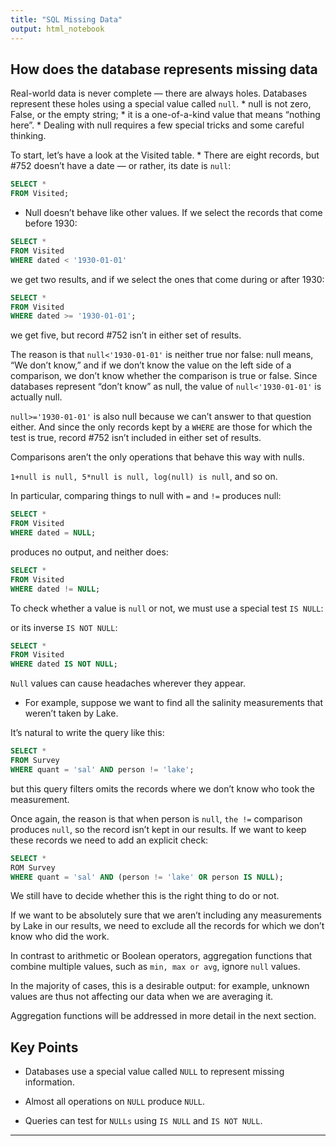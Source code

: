 ```yaml
---
title: "SQL Missing Data"
output: html_notebook
---
```


## How does the database represents missing data

Real-world data is never complete — there are always holes.
 Databases represent these holes using a special value called `null`.
 * null is not zero, False, or the empty string;
 * it is a one-of-a-kind value that means “nothing here”.
 * Dealing with null requires a few special tricks and some careful thinking.

To start, let’s have a look at the Visited table.
* There are eight records, but #752 doesn’t have a date — or rather, its date is `null`:



```sql
SELECT *
FROM Visited;
```
* Null doesn’t behave like other values. If we select the records that come before 1930:

```SQL
SELECT *
FROM Visited
WHERE dated < '1930-01-01'
```
we get two results, and if we select the ones that come during or after 1930:

```SQL
SELECT *
FROM Visited
WHERE dated >= '1930-01-01';
```
we get five, but record #752 isn’t in either set of results.

The reason is that `null<'1930-01-01'` is neither true nor false: null means, “We don’t know,” and if we don’t know the value on the left side of a comparison, we don’t know whether the comparison is true or false. Since databases represent “don’t know” as null, the value of `null<'1930-01-01'` is actually null.

 `null>='1930-01-01'` is also null because we can’t answer to that question either. And since the only records kept by a `WHERE` are those for which the test is true, record #752 isn’t included in either set of results.

Comparisons aren’t the only operations that behave this way with nulls.

`1+null is null, 5*null is null, log(null) is null`, and so on.

In particular, comparing things to null with `=` and `!=` produces null:

```SQL
SELECT *
FROM Visited
WHERE dated = NULL;
```

produces no output, and neither does:

```SQL
SELECT *
FROM Visited
WHERE dated != NULL;
```

To check whether a value is `null` or not, we must use a special test `IS NULL`:

or its inverse `IS NOT NULL`:

```SQL
SELECT *
FROM Visited
WHERE dated IS NOT NULL;
```

`Null` values can cause headaches wherever they appear.

* For example, suppose we want to find all the salinity measurements that weren’t taken by Lake.

It’s natural to write the query like this:

```SQL
SELECT *
FROM Survey
WHERE quant = 'sal' AND person != 'lake';

```
but this query filters omits the records where we don’t know who took the measurement.

Once again, the reason is that when person is `null`, `the !=` comparison produces `null`, so the record isn’t kept in our results. If we want to keep these records we need to add an explicit check:

```SQL
SELECT *
ROM Survey
WHERE quant = 'sal' AND (person != 'lake' OR person IS NULL);
```

We still have to decide whether this is the right thing to do or not.

If we want to be absolutely sure that we aren’t including any measurements by Lake in our results, we need to exclude all the records for which we don’t know who did the work.

In contrast to arithmetic or Boolean operators, aggregation functions that combine multiple values, such as `min, max or avg`, ignore `null` values.

In the majority of cases, this is a desirable output: for example, unknown values are thus not affecting our data when we are averaging it.

Aggregation functions will be addressed in more detail in the next section.



## Key Points
* Databases use a special value called `NULL` to represent missing information.

* Almost all operations on `NULL` produce `NULL`.

* Queries can test for `NULLs` using `IS NULL` and `IS NOT NULL`.




---
